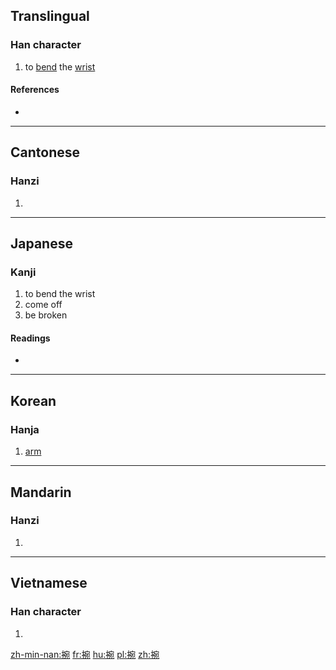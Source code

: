 ==Translingual==

===Han character===
{{Han char|rn=64|rad=手|as=08|sn=11|four=53012|canj=QJNU|ids=⿰扌宛}}

# to [[bend]] the [[wrist]]

====References====
* {{Han ref|kx=0434.260|dkj=12181|dj=0784.060|hdz=31907.020|uh=6365|ud=25445|bh=D567|bd=54631}}

----

==Cantonese==

===Hanzi===
{{yue-hanzi|jyut=[[wun2]]|y=wun2}}

# {{defn|lang=yue|sort=手08}}

----

==Japanese==

===Kanji===
{{ja-kanji|grade=|rs=手08}}

# to bend the wrist
# come off
# be broken

====Readings====
* {{ja-readings|on=[[わん]] (wan), [[うつ]] (utsu), [[うち]] (uchi)|kun=[[うで]] (ude)}}

----

==Korean==

===Hanja===
{{ko-hanja|hangeul=완|rv=wan|mr=wan}}

# [[arm]]

----

==Mandarin==

===Hanzi===
{{cmn-hanzi|pin=[[wàn]] ([[wan4]])|wg=wan<sup>4</sup>}}

# {{defn|lang=cmn|sort=手08}}

----

==Vietnamese==

===Han character===
{{vi-hantu|uốn|rs=手08}}

# {{defn|lang=vi|sort=手08}}

[[zh-min-nan:捥]]
[[fr:捥]]
[[hu:捥]]
[[pl:捥]]
[[zh:捥]]
